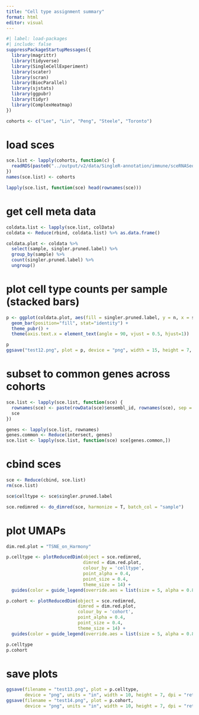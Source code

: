 ```yaml
---
title: "Cell type assignment summary"
format: html
editor: visual
---
```



```r
#| label: load-packages
#| include: false
suppressPackageStartupMessages({
  library(magrittr)
  library(tidyverse)
  library(SingleCellExperiment)
  library(scater)
  library(scran)
  library(BiocParallel)
  library(sjstats)
  library(ggpubr)
  library(tidyr)
  library(ComplexHeatmap)
})
```

```r
cohorts <- c("Lee", "Lin", "Peng", "Steele", "Toronto")
```

# load sces
```r
sce.list <- lapply(cohorts, function(c) {
  readRDS(paste0("../output/v2/data/SingleR-annotation/immune/sceRNASeq-SingleR-annotated-immune-sce-", c, ".rds"))
})
names(sce.list) <- cohorts
```

```r
lapply(sce.list, function(sce) head(rownames(sce)))
```

# get cell meta data
```r
coldata.list <- lapply(sce.list, colData)
coldata <- Reduce(rbind, coldata.list) %>% as.data.frame()
```

```r
coldata.plot <- coldata %>%
  select(sample, singler.pruned.label) %>%
  group_by(sample) %>%
  count(singler.pruned.label) %>%
  ungroup()
```

# plot cell type counts per sample (stacked bars)
```r
p <- ggplot(coldata.plot, aes(fill = singler.pruned.label, y = n, x = sample)) + 
  geom_bar(position="fill", stat="identity") + 
  theme_pubr() + 
  theme(axis.text.x = element_text(angle = 90, vjust = 0.5, hjust=1))

p
ggsave("test12.png", plot = p, device = "png", width = 15, height = 7, units = "in", dpi = 321)
```

# subset to common genes across cohorts
```r
sce.list <- lapply(sce.list, function(sce) {
  rownames(sce) <- paste(rowData(sce)$ensembl_id, rownames(sce), sep = "_")
  sce
})

genes <- lapply(sce.list, rownames)
genes.common <- Reduce(intersect, genes)
sce.list <- lapply(sce.list, function(sce) sce[genes.common,])
```

# cbind sces
```r
sce <- Reduce(cbind, sce.list)
rm(sce.list)

sce$celltype <- sce$singler.pruned.label
```

```r
sce.redimred <- do_dimred(sce, harmonize = T, batch_col = "sample")
```

# plot UMAPs
```r
dim.red.plot = "TSNE_on_Harmony"

p.celltype <- plotReducedDim(object = sce.redimred,
                             dimred = dim.red.plot,
                             colour_by = 'celltype',
                             point_alpha = 0.4,
                             point_size = 0.4,
                             theme_size = 14) + 
  guides(color = guide_legend(override.aes = list(size = 5, alpha = 0.8)))

p.cohort <- plotReducedDim(object = sce.redimred,
                           dimred = dim.red.plot,
                           colour_by = 'cohort',
                           point_alpha = 0.4,
                           point_size = 0.4,
                           theme_size = 14) + 
  guides(color = guide_legend(override.aes = list(size = 5, alpha = 0.8)))
```

```r
p.celltype
p.cohort
```

# save plots
```r
ggsave(filename = "test13.png", plot = p.celltype, 
       device = "png", units = "in", width = 10, height = 7, dpi = "retina", bg = "white")
ggsave(filename = "test14.png", plot = p.cohort, 
       device = "png", units = "in", width = 10, height = 7, dpi = "retina", bg = "white")
```










